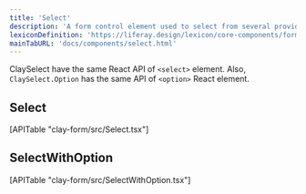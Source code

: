 ```yaml
---
title: 'Select'
description: 'A form control element used to select from several provided options and enter data.'
lexiconDefinition: 'https://liferay.design/lexicon/core-components/forms/selector/'
mainTabURL: 'docs/components/select.html'
---
```


ClaySelect have the same React API of `<select>` element. Also, `ClaySelect.Option` has the same API of `<option>` React element.

## Select

<div>[APITable "clay-form/src/Select.tsx"]</div>

## SelectWithOption

<div>[APITable "clay-form/src/SelectWithOption.tsx"]</div>
